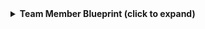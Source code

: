 <details>
  <summary><b>Team Member Blueprint (click to expand) </b></summary>

```json showLineNumbers
{
  "identifier": "githubTeamMember",
  "title": "Team Member",
  "icon": "Github",
  "schema": {
    "properties": {
      "all": {
        "type": "object",
        "title": "all"
      }
    },
    "required": []
  },
  "mirrorProperties": {},
  "calculationProperties": {},
  "aggregationProperties": {},
  "relations": {}
}
```
</details>

